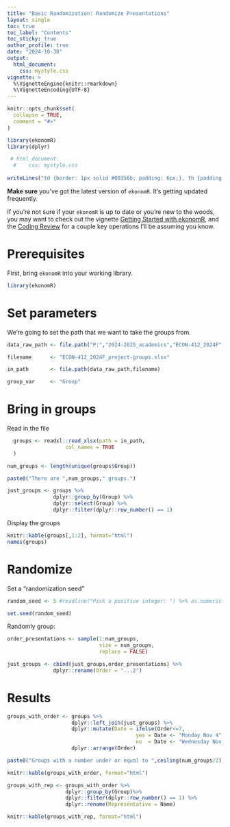 ```yaml
---
title: "Basic Randomization: Randomize Presentations"
layout: single
toc: true
toc_label: "Contents"
toc_sticky: true
author_profile: true
date: "2024-10-30"
output: 
  html_document:
    css: mystyle.css
vignette: >
  %\VignetteEngine{knitr::rmarkdown}
  %\VignetteEncoding{UTF-8}
---
```

```r
knitr::opts_chunk$set(
  collapse = TRUE,
  comment = "#>"
)

library(ekonomR)
library(dplyr)

 # html_document:
  #    css: mystyle.css
  
writeLines("td {border: 1px solid #00356b; padding: 6px;}, th {padding : 12px } th {background-color: #00356b ; color : white; border : 1px solid black; } t d {color : #00356b ; border : 1px solid blue }", con = "mystyle.css")


```

**Make sure** you've got the latest version of `ekonomR`. It's getting updated frequently. 

If you're not sure if your `ekonomR` is up to date or you're new to the woods, you may want to check out the vignette [Getting Started with ekonomR](https://stallman-j.github.io/ekonomR/vignettes/getting-started-with-ekonomR/), and the [Coding Review](https://stallman-j.github.io/ekonomR/vignettes/coding-review/) for a couple key operations I'll be assuming you know.


# Prerequisites

First, bring `ekonomR` into your working library.

``` r
library(ekonomR)
```

# Set parameters

We're going to set the path that we want to take the groups from. 

```r
data_raw_path <- file.path("P:","2024-2025_academics","ECON-412_2024F","attendance")

filename      <- "ECON-412_2024F_project-groups.xlsx"

in_path       <- file.path(data_raw_path,filename)

group_var     <- "Group"
```

# Bring in groups

Read in the file
```r
  groups <- readxl::read_xlsx(path = in_path,
                   col_names = TRUE
  )

num_groups <- length(unique(groups$Group))

paste0("There are ",num_groups," groups.")

just_groups <- groups %>%
               dplyr::group_by(Group) %>%
               dplyr::select(Group) %>%
               dplyr::filter(dplyr::row_number() == 1)
```

Display the groups

```r
knitr::kable(groups[,1:2], format="html")
names(groups)
```


# Randomize
Set a "randomization seed"

```r
random_seed <- 5 #readline("Pick a positive integer: ") %>% as.numeric()

set.seed(random_seed)
```

Randomly group:

```r

order_presentations <- sample(1:num_groups,
                              size = num_groups,
                              replace = FALSE)

just_groups <- cbind(just_groups,order_presentations) %>%
               dplyr::rename(Order = "...2")
```

# Results

```r
groups_with_order <- groups %>%
                     dplyr::left_join(just_groups) %>%
                     dplyr::mutate(Date = ifelse(Order<=7,
                                          yes = Date <- "Monday Nov 4",
                                          no  = Date <- "Wednesday Nov 6")) %>%
                     dplyr::arrange(Order)

paste0("Groups with a number under or equal to ",ceiling(num_groups/2), " will present on Monday.")

knitr::kable(groups_with_order, format="html")

groups_with_rep <- groups_with_order %>%
                   dplyr::group_by(Group)%>%
                   dplyr::filter(dplyr::row_number() == 1) %>%
                   dplyr::rename(Representative = Name)

knitr::kable(groups_with_rep, format="html")



```
